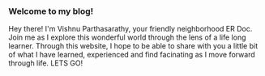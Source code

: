 ### Welcome to my blog!
Hey there! I'm Vishnu Parthasarathy, your friendly neighborhood ER Doc. Join me as I explore this wonderful world through the lens of a life long learner. Through this website, I hope to be able to share with you a little bit of what I have learned, experienced and find facinating as I move forward through life.  LETS GO! 